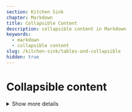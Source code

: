 ```yaml
---
section: Kitchen Sink
chapter: Markdown
title: Collapsible Content
description: collapsible content in Markdown
keywords:
  - markdown
  - collapsible content
slug: /kitchen-sink/tables-and-collapsible
hidden: true
---
```


# Collapsible content

<details>

<summary>Show more details</summary>

Lorem ipsum dolor sit amet, **consectetuer adipiscing** elit. Aliquam hendrerit mi posuere lectus. Vestibulum enim wisi, viverra nec, fringilla in, laoreet vitae, risus.

Lorem ipsum dolor sit amet, consectetuer adipiscing elit. Aliquam hendrerit mi posuere lectus. [Vestibulum enim](#) wisi, viverra nec, fringilla in, laoreet vitae, risus. `Markdown.generate();`

```
hi there
```

- Item 1
  1. Oh a nested item
  2. Other nested item
- Item 2
- Item 3

$$
e^{i\phi} = \cos(\phi) + i \sin(\phi)
$$

<Alert>

Here's an alert in collapsible content. Including some math content for good measure.

$$
e^{i\phi} = \cos(\phi) + i \sin(\phi)
$$

</Alert>

</details>
